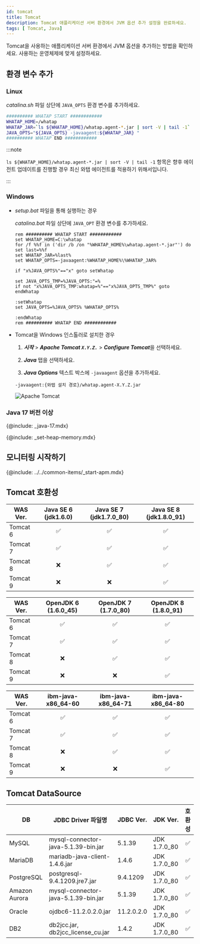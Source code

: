 ```yaml
---
id: tomcat
title: Tomcat
description: Tomcat 애플리케이션 서버 환경에서 JVM 옵션 추가 설정을 완료하세요.
tags: [ Tomcat, Java]
---
```


Tomcat을 사용하는 애플리케이션 서버 환경에서 JVM 옵션을 추가하는 방법을 확인하세요. 사용하는 운영체제에 맞게 설정하세요.

## 환경 변수 추가

### Linux

*catalina.sh* 파일 상단에 `JAVA_OPTS` 환경 변수를 추가하세요.

```bash title='{Tomcat_PATH}/bin/catalina.sh' showLineNumbers
########## WHATAP START ############
WHATAP_HOME=/whatap
WHATAP_JAR=`ls ${WHATAP_HOME}/whatap.agent-*.jar | sort -V | tail -1`
JAVA_OPTS="${JAVA_OPTS} -javaagent:${WHATAP_JAR} "
########## WHATAP END ############
```

:::note

`ls ${WHATAP_HOME}/whatap.agent-*.jar | sort -V | tail -1` 항목은 향후 에이전트 업데이트를 진행할 경우 최신 와탭 에이전트를 적용하기 위해서입니다.

:::

### Windows

* *setup.bat* 파일을 통해 실행하는 경우

  *catalina.bat* 파일 상단에 `JAVA_OPT` 환경 변수를 추가하세요.

  ```batch title='{Tomcat_PATH}/bin/catalina.bat' {3} showLineNumbers
  rem ########## WHATAP START ############
  set WHATAP_HOME=C:\whatap
  for /f %%f in ('dir /b /on "%WHATAP_HOME%\whatap.agent-*.jar"') do set last=%%f
  set WHATAP_JAR=%last%
  set WHATAP_OPTS=-javaagent:%WHATAP_HOME%\%WHATAP_JAR%

  if "x%JAVA_OPTS%"=="x" goto setWhatap

  set JAVA_OPTS_TMP=%JAVA_OPTS:"=%
  if not "x%JAVA_OPTS_TMP:whatap=%"=="x%JAVA_OPTS_TMP%" goto endWhatap

  :setWhatap
  set JAVA_OPTS=%JAVA_OPTS% %WHATAP_OPTS%

  :endWhatap
  rem ########## WHATAP END ############
  ```

* Tomcat을 Windows 인스톨러로 설치한 경우

  1. ***시작*** > ***Apache Tomcat `X.Y.Z.`*** > ***Configure Tomcat***을 선택하세요.

  1. ***Java*** 탭을 선택하세요.

  1. ***Java Options*** 텍스트 박스에 `-javaagent` 옵션을 추가하세요.

  ```text
  -javaagent:{와탭 설치 경로}/whatap.agent-X.Y.Z.jar
  ```

  ![Apache Tomcat](https://img.whatap.io/media/images/tomcat-win.png)

### Java 17 버전 이상

{@include: _java-17.mdx}

{@include: _set-heap-memory.mdx}


## 모니터링 시작하기

{@include: ../../common-items/_start-apm.mdx} 

## Tomcat 호환성

| WAS Ver. | Java SE 6 (jdk1.6.0) | Java SE 7 (jdk1.7.0_80) | Java SE 8 (jdk1.8.0_91) |
| -------- | :------------------: | :---------------------: | :---------------------: |
| Tomcat 6 | <span class='emoji-ok'>✅</span>                   | <span class='emoji-ok'>✅</span>                      | <span class='emoji-ok'>✅</span>                      |
| Tomcat 7 | <span class='emoji-ok'>✅</span>                   | <span class='emoji-ok'>✅</span>                      | <span class='emoji-ok'>✅</span>                      |
| Tomcat 8 | <span class='emoji-no'>❌</span>                   | <span class='emoji-ok'>✅</span>                      | <span class='emoji-ok'>✅</span>                      |
| Tomcat 9 | <span class='emoji-no'>❌</span>                   | <span class='emoji-no'>❌</span>                      | <span class='emoji-ok'>✅</span>                      |

| WAS Ver. | OpenJDK 6 (1.6.0_45) | OpenJDK 7 (1.7.0_80) | OpenJDK 8 (1.8.0_91) |
| -------- | :------------------: | :------------------: | :------------------: |
| Tomcat 6 | <span class='emoji-ok'>✅</span>                   | <span class='emoji-ok'>✅</span>                   | <span class='emoji-ok'>✅</span>                   |
| Tomcat 7 | <span class='emoji-ok'>✅</span>                   | <span class='emoji-ok'>✅</span>                   | <span class='emoji-ok'>✅</span>                   |
| Tomcat 8 | <span class='emoji-no'>❌</span>                   | <span class='emoji-ok'>✅</span>                   | <span class='emoji-ok'>✅</span>                   |
| Tomcat 9 | <span class='emoji-no'>❌</span>                   | <span class='emoji-no'>❌</span>                   | <span class='emoji-ok'>✅</span>                   |

| WAS Ver. | ibm-java-x86_64-60 | ibm-java-x86_64-71 | ibm-java-x86_64-80 |
| -------- | :----------------: | :----------------: | :----------------: |
| Tomcat 6 | <span class='emoji-ok'>✅</span>                 | <span class='emoji-ok'>✅</span>                 | <span class='emoji-ok'>✅</span>                 |
| Tomcat 7 | <span class='emoji-ok'>✅</span>                 | <span class='emoji-ok'>✅</span>                 | <span class='emoji-ok'>✅</span>                 |
| Tomcat 8 | <span class='emoji-no'>❌</span>                 | <span class='emoji-ok'>✅</span>                 | <span class='emoji-ok'>✅</span>                 |
| Tomcat 9 | <span class='emoji-no'>❌</span>                 | <span class='emoji-no'>❌</span>                 | <span class='emoji-ok'>✅</span>                 |

## Tomcat DataSource
|DB|JDBC Driver 파일명|JDBC Ver.|JDK Ver.|호환성|
|--|--|--|--|:--:|
|MySQL|mysql-connector-java-5.1.39-bin.jar|5.1.39|JDK 1.7.0_80|<span class='emoji-ok'>✅</span>|
|MariaDB|mariadb-java-client-1.4.6.jar|1.4.6|JDK 1.7.0_80|<span class='emoji-ok'>✅</span>|
|PostgreSQL|postgresql-9.4.1209.jre7.jar|9.4.1209|JDK 1.7.0_80|<span class='emoji-ok'>✅</span>|
|Amazon Aurora|mysql-connector-java-5.1.39-bin.jar|5.1.39|JDK 1.7.0_80|<span class='emoji-ok'>✅</span>|
|Oracle|ojdbc6-11.2.0.2.0.jar|11.2.0.2.0|JDK 1.7.0_80|<span class='emoji-ok'>✅</span>|
|DB2|db2jcc.jar, db2jcc_license_cu.jar|1.4.2|JDK 1.7.0_80|<span class='emoji-ok'>✅</span>|